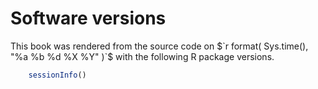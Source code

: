 # Software versions

This book was rendered from the source code on $`r format( Sys.time(), "%a %b %d %X %Y" )`$ with the following R package versions.

```r
	sessionInfo()
```
